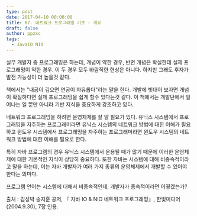 ```yaml
---
type: post
date: 2017-04-10 00:00:00
title: 07. 네트워크 프로그래밍 기초 - 개요
draft: false
author: ppzxc
tags:
  - JavaIO NIO
---
```


실무 개발자 중 프로그래밍은 하는데, 개념이 약한 경우, 반면 개념은 확실한데 실제 프로그래밍이 약한 경우. 이 두 경우 모두 바람직한 현상은 아니다. 하지만 그래도 후자가 발전 가능성이 더 높을것 같다.

책에서는 "내공이 깊으면 연공이 자유롭다"라는 말을 한다. 개발에 빗대어 보자면 개념이 확실하다면 실제 프로그래밍을 쉽게 할수 있다는것 같다. 이 책에서는 개발단에서 일어나는 일 뿐만 아니라 기반 지식을 중요하게 강조하고 있다.

네트워크 프로그래밍을 하려면 운영체제를 잘 알 필요가 있다. 유닉스 시스템에서 프로그래밍을 자주하는 프로그래머라면 유닉스 시스템의 네트워크 방법에 대한 이해가 필요하고 윈도우 시스템에서 프로그래밍을 자주하는 프로그래머라면 윈도우 시스템의 네트워크 방법에 대한 이해를 필요로 한다.

특히 자바 프로그램의 경우 유닉스 시스템에서 운용될 때가 많기 때문에 이러한 운영체제에 대한 기본적인 지식이 상당히 중요하다. 또한 자바는 시스템에 대해 비종속적이라고 말을 하는데, 이는 자바 개발자가 여러 가지 종류의 운영체제에서 개발할 수 있어야 한다는 의미다.

프로그램 언어는 시스템에 대해서 비종속적인데, 개발자가 종속적이라면 어떻겠는가?

출처 : 김성박 송지훈 공저, 『 자바 IO & NIO 네트워크 프로그래밍』, 한빛미디어(2004.9.30), 7장 인용.
